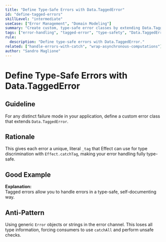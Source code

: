 ```yaml
---
title: "Define Type-Safe Errors with Data.TaggedError"
id: "define-tagged-errors"
skillLevel: "intermediate"
useCase: ["Error Management", "Domain Modeling"]
summary: "Create custom, type-safe error classes by extending Data.TaggedError to make error handling robust, predictable, and self-documenting."
tags: ["error-handling", "tagged-error", "type-safety", "Data.TaggedError", "errors"]
rule:
  description: "Define type-safe errors with Data.TaggedError."
related: ["handle-errors-with-catch", "wrap-asynchronous-computations"]
author: "Sandro Maglione"
---
```


# Define Type-Safe Errors with Data.TaggedError

## Guideline

For any distinct failure mode in your application, define a custom error class
that extends `Data.TaggedError`.

## Rationale

This gives each error a unique, literal `_tag` that Effect can use for type
discrimination with `Effect.catchTag`, making your error handling fully
type-safe.

## Good Example

<Example path="./src/define-tagged-errors.ts" />

**Explanation:**  
Tagged errors allow you to handle errors in a type-safe, self-documenting way.

## Anti-Pattern

Using generic `Error` objects or strings in the error channel. This loses all
type information, forcing consumers to use `catchAll` and perform unsafe
checks.
